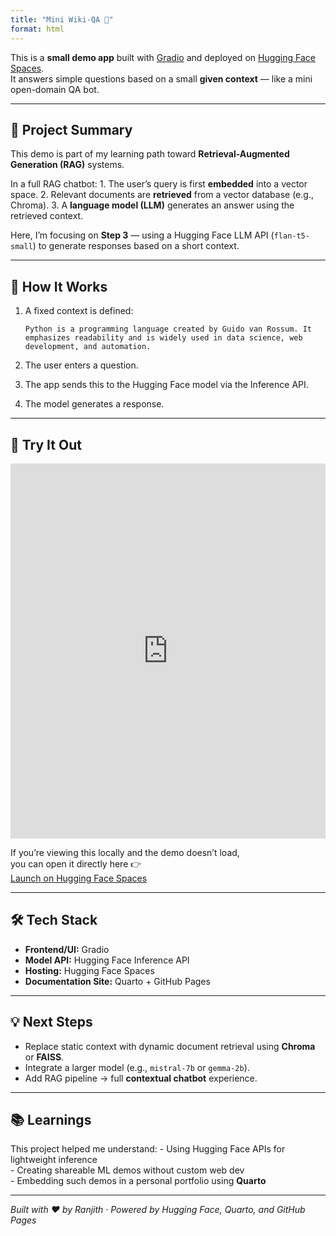 ```yaml
---
title: "Mini Wiki-QA 🤖"
format: html
---
```


This is a **small demo app** built with [Gradio](https://gradio.app) and deployed on [Hugging Face Spaces](https://huggingface.co/spaces).  
It answers simple questions based on a small **given context** — like a mini open-domain QA bot.

---

## 🧠 Project Summary

This demo is part of my learning path toward **Retrieval-Augmented Generation (RAG)** systems.

In a full RAG chatbot:
1. The user's query is first **embedded** into a vector space.
2. Relevant documents are **retrieved** from a vector database (e.g., Chroma).
3. A **language model (LLM)** generates an answer using the retrieved context.

Here, I’m focusing on **Step 3** — using a Hugging Face LLM API (`flan-t5-small`) to generate responses based on a short context.

---

## 🧩 How It Works

1. A fixed context is defined:

    `Python is a programming language created by Guido van Rossum. It emphasizes readability and is widely used in data science, web development, and automation.`

2. The user enters a question.
3. The app sends this to the Hugging Face model via the Inference API.
4. The model generates a response.

---

## 🚀 Try It Out

<iframe src="https://huggingface.co/spaces/ranjithnrjk/Sample_mini_project_demo"
        width="100%" height="600px" style="border:none;">
</iframe>

<!-- <div style="text-align:center">
  <a href="https://huggingface.co/spaces/ranjithnrjk/Sample_mini_project_demo"
     target="_blank">Open Demo on Hugging Face 🚀</a>
</div> -->

If you’re viewing this locally and the demo doesn’t load,  
you can open it directly here 👉  
[Launch on Hugging Face Spaces](https://huggingface.co/spaces/ranjithnrjk/Sample_mini_project_demo)

---

## 🛠️ Tech Stack

- **Frontend/UI:** Gradio  
- **Model API:** Hugging Face Inference API  
- **Hosting:** Hugging Face Spaces  
- **Documentation Site:** Quarto + GitHub Pages

---

## 💡 Next Steps

- Replace static context with dynamic document retrieval using **Chroma** or **FAISS**.  
- Integrate a larger model (e.g., `mistral-7b` or `gemma-2b`).  
- Add RAG pipeline → full **contextual chatbot** experience.

---

## 📚 Learnings

This project helped me understand:
- Using Hugging Face APIs for lightweight inference  
- Creating shareable ML demos without custom web dev  
- Embedding such demos in a personal portfolio using **Quarto**

---

*Built with ❤️ by Ranjith · Powered by Hugging Face, Quarto, and GitHub Pages*